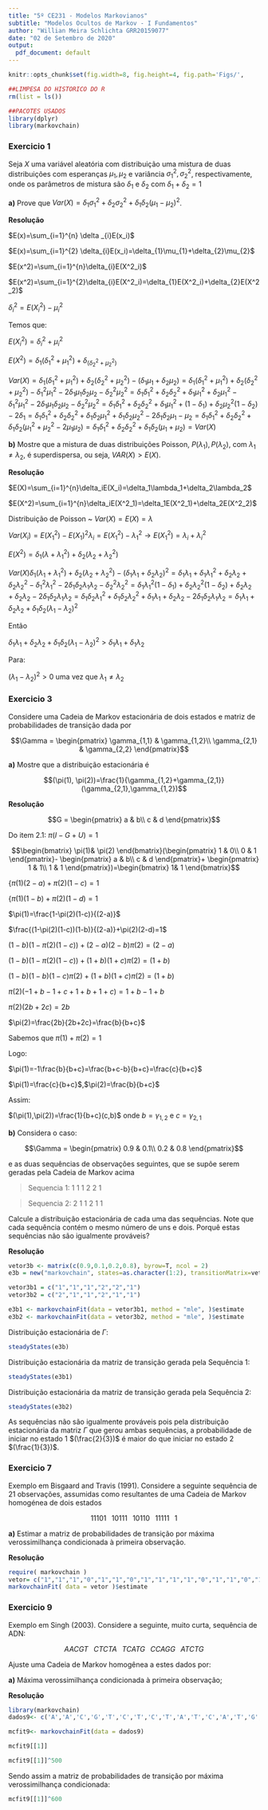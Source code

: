 ```yaml
---
title: "5º CE231 - Modelos Markovianos"
subtitle: "Modelos Ocultos de Markov - I Fundamentos"
author: "Willian Meira Schlichta GRR20159077"
date: "02 de Setembro de 2020"
output:
  pdf_document: default
---
```



```r
knitr::opts_chunk$set(fig.width=8, fig.height=4, fig.path='Figs/',                     echo=F,warning=T,message=FALSE,cache=F,comment=NULL)
```

```r
##LIMPESA DO HISTORICO DO R
rm(list = ls())

##PACOTES USADOS
library(dplyr)
library(markovchain)
```

### Exercicio 1

 Seja $X$ uma variável aleatória com distribuição uma mistura de duas distribuições com esperanças $\mu_{1},\mu_{2}$ e variância $\sigma_{1}^2,\sigma_{2}^2$, respectivamente, onde os parâmetros de mistura são $\delta_{1}$ e $\delta_{2}$ com $\delta_{1} + \delta_{2}=1$
 
 **a)** Prove que $Var(X)=\delta_{1} \sigma_{1}^2+\delta_{2} \sigma_{2}^2 + \delta_{1}\delta_{2}(\mu_{1}-\mu_{2})^2$.

**Resolução**

$E(x)=\sum_{i=1}^{n} \delta _{i}E(x_i)$


$E(x)=\sum_{i=1}^{2} \delta_{i}E(x_i)=\delta_{1}\mu_{1}+\delta_{2}\mu_{2}$


$E(x^2)=\sum_{i=1}^{n}\delta_{i}E(X^2_i)$


$E(x^2)=\sum_{i=1}^{2}\delta_{i}E(X^2_i)=\delta_{1}E(X^2_i)+\delta_{2}E(X^2_2)$


$\delta^2_i=E(X^2_i)-\mu^2_i$ 

Temos que:

$E(X^2_i)=\delta^2_i+\mu^2_i$


$E(X^2)=\delta_1(\delta^2_1+\mu^2_1)+\delta_(\delta^2_2+\mu^2_2)$

$Var(X)=\delta_1(\delta^2_1+\mu^2_1)+\delta_2(\delta^2_2+\mu^2_2)-(\delta_1\mu_1+\delta_2\mu_2)=\delta_1(\delta^2_1+\mu^2_1)+\delta_2(\delta^2_2+\mu^2_2)-\delta^2_1\mu^2_1-2\delta_1\mu_1\delta_2\mu_2-\delta^2_2\mu^2_2=\delta_1\delta^2_1+\delta_2\delta^2_2+\delta_1\mu^2_1+\delta_2\mu^2_1-\delta^2_1\mu^2_1-2\delta_1\mu_1\delta_2\mu_2-\delta^2_2\mu^2_2=\delta_1\delta^2_1+\delta_2\delta^2_2+\delta_1\mu^2_1+(1-\delta_1)+\delta_2\mu^2_2(1-\delta_2)-2\delta_1=\delta_1\delta^2_1+\delta_2\delta^2_2+\delta_1\delta_2\mu^2_1+\delta_1\delta_2\mu^2_2-2\delta_1\delta_2\mu_1-\mu_2=\delta_1\delta^2_1+\delta_2\delta^2_2+\delta_1\delta_2(\mu^2_1+\mu^2_2-2\mu_1\mu_2)=\delta_1\delta^2_1+\delta_2\delta^2_2+\delta_1\delta_2(\mu_1+\mu_2) = Var(X)$

 **b)** Mostre que a mistura de duas distribuições Poisson, $P(\lambda_{1}), P(\lambda_{2})$, com $\lambda_{1} \neq \lambda_{2}$, é superdispersa, ou seja, $VAR(X)> E(X)$.
 
**Resolução**

$E(X)=\sum_{i=1}^{n}\delta_iE(X_i)=\delta_1\lambda_1+\delta_2\lambda_2$

$E(X^2)=\sum_{i=1}^{n}\delta_iE(X^2_1)=\delta_1E(X^2_1)+\delta_2E(X^2_2)$

Distribuição de Poisson ~ $Var(X) = E(X) = \lambda$

$Var(X_i)=E(X^2_1)-E(X_1)^2 \lambda_i=E(X^2_1)-\lambda^2_1 \rightarrow  E(X^2_1)=\lambda_i+\lambda^2_i$

$E(X^2)=\delta_1(\lambda+\lambda^2_1)+\delta_2(\lambda_2+\lambda^2_2)$

$Var(X)\delta_1(\lambda_1+\lambda^2_1)+\delta_2(\lambda_2+\lambda^2_2)-(\delta_1\lambda_1+\delta_2\lambda_2)^2=\delta_1\lambda_1+\delta_1\lambda^2_1+\delta_2\lambda_2+\delta_2\lambda^2_2-\delta^2_1\lambda^2_1-2\delta_1\delta_2\lambda_1\lambda_2-\delta^2_2\lambda^2_2=\delta_1\lambda^2_1(1-\delta_1)+\delta_2\lambda^2_2(1-\delta_2)+\delta_2\lambda_2+\delta_2\lambda_2-2\delta_1\delta_2\lambda_1\lambda_2=\delta_1\delta_2\lambda^2_1+\delta_1\delta_2\lambda^2_2+\delta_1\lambda_1+\delta_2\lambda_2-2\delta_1\delta_2\lambda_1\lambda_2=\delta_1\lambda_1+\delta_2\lambda_2+\delta_1\delta_2(\lambda_1-\lambda_2)^2$

Então

$\delta_1\lambda_1+\delta_2\lambda_2+\delta_1\delta_2(\lambda_1-\lambda_2)^2 >\delta_1\lambda_1+\delta_1\lambda_2$

Para:

$(\lambda_1-\lambda_2)^2>0$ uma vez que $\lambda_1\neq\lambda_2$

\pagebreak

### Exercicio 3
 
 Considere uma Cadeia de Markov estacionária de dois estados e matriz de probabilidades de transição dada por

$$\Gamma =
\begin{pmatrix}
\gamma_{1,1} & \gamma_{1,2}\\ 
\gamma_{2,1} & \gamma_{2,2} 
\end{pmatrix}$$

**a)** Mostre que a distribuição estacionária é

$$(\pi(1), \pi(2))=\frac{1}{\gamma_{1,2}+\gamma_{2,1}}(\gamma_{2,1},\gamma_{1,2})$$

**Resolução**

$$G =
\begin{pmatrix}
a & b\\ 
c & d 
\end{pmatrix}$$

Do item 2.1: $\pi(I-G+U)=1$

$$\begin{bmatrix}
\pi(1)& \pi(2)
\end{bmatrix}(\begin{pmatrix}
1 & 0\\ 
0 & 1 
\end{pmatrix}-
\begin{pmatrix}
a & b\\ 
c & d 
\end{pmatrix}+
\begin{pmatrix}
1 & 1\\ 
1 & 1 
\end{pmatrix})=\begin{bmatrix}
1& 1
\end{bmatrix}$$

{$\pi(1)(2-a)+\pi(2)(1-c)=1$ 

{$\pi(1)(1-b)+\pi(2)(1-d)=1$

$\pi(1)=\frac{1-\pi(2)(1-c)}{(2-a)}$

$\frac{(1-\pi(2)(1-c))(1-b)}{(2-a)}+\pi(2)(2-d)=1$

$(1-b)(1-\pi(2)(1-c))+(2-a)(2-b)\pi(2)=(2-a)$

$(1-b)(1-\pi(2)(1-c))+(1+b)(1+c)\pi(2)=(1+b)$

$(1-b)(1-b)(1-c)\pi(2)+(1+b)(1+c)\pi(2)=(1+b)$

$\pi(2)(-1+b-1+c+1+b+1+c)=1+b-1+b$

$\pi(2)(2b+2c)=2b$

$\pi(2)=\frac{2b}{2b+2c}=\frac{b}{b+c}$

Sabemos que $\pi(1)+\pi(2)=1$

Logo:

$\pi(1)=-1\frac{b}{b+c}=\frac{b+c-b}{b+c}=\frac{c}{b+c}$

$\pi(1)=\frac{c}{b+c}$,$\pi(2)=\frac{b}{b+c}$

Assim:

$(\pi(1),\pi(2))=\frac{1}{b+c}(c,b)$ onde $b=\gamma_{1,2}$ e $c=\gamma_{2,1}$


**b)** Considera o caso:

$$\Gamma =
\begin{pmatrix}
0.9 & 0.1\\ 
0.2 & 0.8
\end{pmatrix}$$

e as duas sequências de observações seguintes, que se supõe serem geradas pela Cadeia de Markov acima

>Sequencia 1: 1 1 1 2 2 1

>Sequencia 2: 2 1 1 2 1 1

Calcule a distribuição estacionária de cada uma das sequências. Note que cada sequência contém o mesmo número de uns e dois. Porquê estas sequências não são igualmente prováveis?

**Resolução**

```r
vetor3b <- matrix(c(0.9,0.1,0.2,0.8), byrow=T, ncol = 2)
e3b = new("markovchain", states=as.character(1:2), transitionMatrix=vetor3b, name="Γ")

vetor3b1 = c("1","1","1","2","2","1")
vetor3b2 = c("2","1","1","2","1","1")

e3b1 <- markovchainFit(data = vetor3b1, method = "mle", )$estimate
e3b2 <- markovchainFit(data = vetor3b2, method = "mle", )$estimate
```

Distribuição estacionária de $\Gamma$:

```r
steadyStates(e3b)
```

Distribuição estacionária da matriz de transição gerada pela Sequência 1:

```r
steadyStates(e3b1)
```
Distribuição estacionária da matriz de transição gerada pela Sequência 2:

```r
steadyStates(e3b2)
```

As sequências não são igualmente prováveis pois pela distribuição estacionária da matriz $\Gamma$ que gerou ambas sequências, a probabilidade de iniciar no estado 1 $(\frac{2}{3})$ é maior do que iniciar no estado 2 $(\frac{1}{3})$.
  

\pagebreak


### Exercicio 7

Exemplo em Bisgaard and Travis (1991). Considere a seguinte sequência de 21 observações, assumidas como resultantes de uma Cadeia de Markov homogénea de dois estados

$$11101\;\;\;10111\;\;\;10110\;\;\;11111\;\;\;1$$

**a)** Estimar a matriz de probabilidades de transição por máxima verossimilhança condicionada à primeira observação.

**Resolução**

```r
require( markovchain )
vetor= c("1","1","1","0","1","1","0","1","1","1","1","0","1","1","0","1","1","1","1","1","1")
markovchainFit( data = vetor )$estimate
```



\pagebreak


### Exercicio 9

Exemplo em Singh (2003). Considere a seguinte, muito curta, sequência de ADN:

$$AACGT\;\;\;CTCTA\;\;\;TCATG\;\;\;CCAGG\;\;\;ATCTG$$

Ajuste uma Cadeia de Markov homogênea a estes dados por:

**a)** Máxima verossimilhança condicionada à primeira observação;

**Resolução**

```r
library(markovchain)
dados9<- c('A','A','C','G','T','C','T','C','T','A','T','C','A','T','G','C','C','A','G','G','A','T','C','T','G')

mcfit9<- markovchainFit(data = dados9)

mcfit9[[1]]

mcfit9[[1]]^500
```

Sendo assim a matriz de probabilidades de transição por máxima verossimilhança condicionada:

```r
mcfit9[[1]]^600
```

